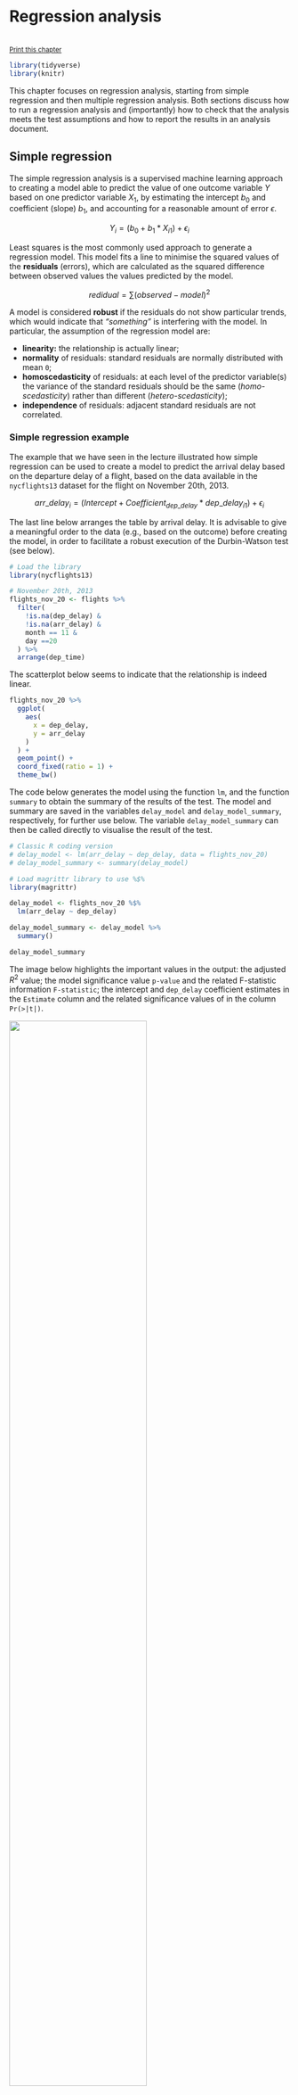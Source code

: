 # Regression analysis

<br/><small><a href="javascript:if(window.print)window.print()">Print this chapter</a></small>


```r
library(tidyverse)
library(knitr)
```

This chapter focuses on regression analysis, starting from simple regression and then multiple regression analysis. Both sections discuss how to run a regression analysis and (importantly) how to check that the analysis meets the test assumptions and how to report the results in an analysis document.



## Simple regression

The simple regression analysis is a supervised machine learning approach to creating a model able to predict the value of one outcome variable $Y$ based on one predictor variable $X_1$, by estimating the intercept $b_0$ and coefficient (slope) $b_1$, and accounting for a reasonable amount of error $\epsilon$. 

$$Y_i = (b_0 + b_1 * X_{i1}) + \epsilon_i $$

Least squares is the most commonly used approach to generate a regression model. This model fits a line to minimise the squared values of the **residuals** (errors), which are calculated as the squared difference between observed values the values predicted by the model. 

$$redidual = \sum(observed - model)^2$$

A model is considered **robust** if the residuals do not show particular trends, which would indicate that *"something"* is interfering with the model. In particular, the assumption of the regression model are:

- **linearity:** the relationship is actually linear;
- **normality** of residuals: standard residuals are normally distributed with mean `0`;
- **homoscedasticity** of residuals: at each level of the predictor variable(s) the variance of the standard residuals should be the same (*homo-scedasticity*) rather than different (*hetero-scedasticity*);
- **independence** of residuals: adjacent standard residuals are not correlated.

### Simple regression example

The example that we have seen in the lecture illustrated how simple regression can be used to create a model to predict the arrival delay based on the departure delay of a flight, based on the data available in the `nycflights13` dataset for the flight on November 20th, 2013. 

$$arr\_delay_i = (Intercept + Coefficient_{dep\_delay} * dep\_delay_{i1}) + \epsilon_i $$

The last line below arranges the table by arrival delay. It is advisable to give a meaningful order to the data (e.g., based on the outcome) before creating the model, in order to facilitate a robust execution of the Durbin-Watson test (see below).

```r
# Load the library
library(nycflights13)

# November 20th, 2013
flights_nov_20 <- flights %>%
  filter(
    !is.na(dep_delay) &
    !is.na(arr_delay) &
    month == 11 &
    day ==20
  ) %>% 
  arrange(dep_time)
```

The scatterplot below seems to indicate that the relationship is indeed linear.

```r
flights_nov_20 %>%
  ggplot(
    aes(
      x = dep_delay, 
      y = arr_delay
    )
  ) +
  geom_point() + 
  coord_fixed(ratio = 1) +
  theme_bw()
```

The code below generates the model using the function `lm`, and the function `summary` to obtain the summary of the results of the test. The model and summary are saved in the variables `delay_model` and `delay_model_summary`, respectively, for further use below. The variable `delay_model_summary` can then be called directly to visualise the result of the test.

```r
# Classic R coding version
# delay_model <- lm(arr_delay ~ dep_delay, data = flights_nov_20)
# delay_model_summary <- summary(delay_model)

# Load magrittr library to use %$%
library(magrittr)

delay_model <- flights_nov_20 %$%
  lm(arr_delay ~ dep_delay) 

delay_model_summary <- delay_model %>%
  summary()

delay_model_summary
```

The image below highlights the important values in the output: the adjusted $R^2$ value; the model significance value `p-value` and the related F-statistic information `F-statistic`; the intercept and `dep_delay` coefficient estimates in the `Estimate` column and the related significance values of in the column `Pr(>|t|)`.


![](images/Regression_output_annotated.png){width=70%}


The output indicates:

- **p-value: < 2.2e-16**: $p<.001$ the model is significant;
    - derived by comparing the calulated **F-statistic** value to F distribution `r delay_model_summary$fstatistic[1] %>% round(digits = 2)` having specified degrees of freedom (`r delay_model_summary$fstatistic[2]`, `r delay_model_summary$fstatistic[3]`);
    - Report as: $F(`r delay_model_summary[["fstatistic"]][2]`, `r delay_model_summary[["fstatistic"]][3]`) = `r delay_model_summary[["fstatistic"]][1] %>% round(digits = 2)`$
- **Adjusted R-squared: `r delay_model_summary$adj.r.squared %>% round(digits = 4)`**: the departure delay can account for `r (delay_model_summary$adj.r.squared * 100) %>% round(digits = 2)`% of the arrival delay;
- **Coefficients**:
    - Intercept estimate `r delay_model_summary$coefficients[1,1] %>% round(digits = 4)` is significant;
    - `dep_delay` coefficient (slope) estimate `r delay_model_summary$coefficients[2,1] %>% round(digits = 4)` is significant.


```r
flights_nov_20 %>%
  ggplot(aes(x = dep_delay, y = arr_delay)) +
  geom_point() + coord_fixed(ratio = 1) +
  geom_abline(intercept = 4.0943, slope = 1.04229, color="red")
```


### Checking regression assumptions

#### Normality

The Shapiro-Wilk test can be used to check for the normality of standard residuals. The test should be not significant for robust models. In the example below, the standard residuals are *not* normally distributed. However, the plot further below does show that the distribution of the residuals is not far away from a normal distribution.

```r
delay_model %>% 
  rstandard() %>% 
  shapiro.test()
```


```r
delay_model %>% 
  rstandard() %>%
  data.frame(std_res = .) %>%
  ggplot(aes(x = std_res)) +
  geom_histogram(
    aes(
      y =..density..
    ),
    bins = 100
  ) + 
  stat_function(
    fun = dnorm, 
    args = list(
      mean = delay_model %>% rstandard() %>% mean(),
      sd = delay_model %>% rstandard() %>% sd()),
    colour = "red", size = 1)
```


#### Homoscedasticity

The Breusch-Pagan test can be used to check for the homoscedasticity of standard residuals. The test should be not significant for robust models. In the example below, the standard residuals are homoscedastic.

```r
library(lmtest)

delay_model %>% 
  bptest()
```

#### Independence

The Durbin-Watson test can be used to check for the independence of residuals. The test should be statistic should be close to 2 (between 1 and 3) and not significant for robust models. In the example below, the standard residuals might not be completely independent. Note, however, that the result depends on the order of the data.

```r
# Also part of the library lmtest
delay_model %>%
  dwtest()
```

The idea of autocorrelation of the residuals tested by the Durbin-Watson test can be illustrated using the lag plot below, where the standard residual of a case is compared to the standard residual of the previous case in the table. A clear patter in the plot would indicate that the residuals are not independent. In the plot below, no clear pattern is visible, thus reinforcing the results of the test above.

```r
delay_model %>%
  rstandard() %>% 
  lag.plot()
```


#### Plots

The [`plot.lm` function](https://www.rdocumentation.org/packages/stats/versions/3.6.1/topics/plot.lm) can be used to further explore the residuals visuallly. Usage is illustrated below. The *Residuals vs Fitted* and *Scale-Location* plot provide an insight into the homoscedasticity of the residuals, the *Normal Q-Q* plot provides an illustration of the normality of the residuals, and the *Residuals vs Leverage* can be useful to identify exceptional cases (e.g., Cook's distance greater than 1).

```r
delay_model %>%
  plot(which = c(1))

delay_model %>%
  plot(which = c(2))

delay_model %>%
  plot(which = c(3))

delay_model %>%
  plot(which = c(5))
```


### How to report a simple regression

Overall, we can say that the delay model computed above is fit ($F(`r delay_model_summary[["fstatistic"]][2]`, `r delay_model_summary[["fstatistic"]][3]`) = `r delay_model_summary[["fstatistic"]][1] %>% round(digits = 2)`$, $p < .001$), indicating that the departure delay might account for `r (delay_model_summary$adj.r.squared * 100) %>% round(digits = 2)`% of the arrival delay. However the model is only partially robust. The residuals satisfy the homoscedasticity assumption (Breusch-Pagan test, $BP = `r bptest(delay_model)[["statistic"]] %>% round(digits = 2)`$, $p =`r bptest(delay_model)[["p.value"]] %>% round(digits = 2)`$), and the independence assumption (Durbin-Watson test, $DW = `r dwtest(delay_model)[["statistic"]] %>% round(digits = 2)`$, $p =`r dwtest(delay_model)[["p.value"]] %>% round(digits = 2)`$), but they are not normally distributed (Shapiro-Wilk test, $W =  `r shapiro.test(rstandard(delay_model))[["statistic"]] %>% round(digits = 2)`$, $p < .001$).

The [`stargazer` function of the `stargazer` library](https://www.rdocumentation.org/packages/stargazer/versions/5.2.2/topics/stargazer) can be applied to the model `delay_model` to generate a nicer output in RMarkdown PDF documents by including `results = "asis"` in the R snippet option.

```r
# Install stargazer if not yet installed
# install.packages("stargazer")

library(stargazer)

# Not rendered in bookdown
stargazer(delay_model, header = FALSE)
```


## Exercise 204.1

**Question 204.1.1:** While linear regression modelling does not require the variables to be normally distributed, very skewed variables such as `dep_delay` and `arr_delay` might be a significant obstacle to a robust model. Is it possible to build a robust model using *"un-skewed"* variables?


## Multiple regression

The multiple regression analysis is a supervised machine learning approach to creating a model able to predict the value of one outcome variable $Y$ based on two or more predictor variables $X_1 \dots X_M$, by estimating the intercept $b_0$ and the coefficients (slopes) $b_1 \dots b_M$, and accounting for a reasonable amount of error $\epsilon$. 

$$Y_i = (b_0 + b_1 * X_{i1} + b_2 * X_{i2} + \dots + b_M * X_{iM}) + \epsilon_i $$

The assumptions are the same as the simple regression, plus the assumption of **no multicollinearity**: if two or more predictor variables are used in the model, each pair of variables not correlated. This assumption can be tested by checking the variance inflation factor (VIF). If the largest VIF value is greater than 10 or the average VIF is substantially greater than 1, there might be an issue of multicollinearity.

### Multiple regression example

The example below explores whether a regression model can be created to estimate the number of people in Leicester commuting to work using private transport (`u121`) in Leicester, using the number of people in different industry sectors as predictors. 

For instance, occupations such as electricity, gas, steam and air conditioning supply (`u144`) require to travel some distances with equipment, thus the related variable `u144` is included in the model, whereas people working in information and communication might be more likely to work from home or commute by public transport. 

```r
leicester_2011OAC <- read_csv("2011_OAC_Raw_uVariables_Leicester.csv")
```

```r
leicester_2011OAC <- read_csv(paste0(Sys.getenv("RGDS_HOME"), "/data/", "2011_OAC_Raw_uVariables_Leicester.csv"))
```

```r
# Select and 
# normalise variables
leicester_2011OAC_transp <-
  leicester_2011OAC %>%
  select(
    OA11CD, 
    Total_Pop_No_NI_Students_16_to_74, Total_Employment_16_to_74, 
    u121, u141:u158
  ) %>%
  # percentage method of travel
  mutate(
    u121 = (u121 / Total_Pop_No_NI_Students_16_to_74) * 100
  ) %>%
  # percentage across industry sector columns
  mutate(
    across( 
      u141:u158,
      function(x){ (x / Total_Employment_16_to_74) * 100 }
    )
  ) %>%
  # rename columns
  rename_with(
    function(x){ paste0("perc_", x) },
    c(u121, u141:u158)
  ) %>% 
  arrange(perc_u121)
```

Let's observe how all those variable relate to one another using a pairs plot.


```r
library(GGally)

leicester_2011OAC_transp %>%
  select(perc_u121, perc_u141:perc_u158) %>%
  ggpairs(
    upper = list(continuous = 
        wrap(ggally_cor, method = "kendall")),
    lower = list(continuous = 
        wrap("points", alpha = 0.3, size=0.1))
  ) +
  theme_bw()
```

Based on the plot above and our understanding of the variables, we can try create a model able to relate and estimate the dependent (output) variable `perc_u120` (*Method of Travel to Work, Private Transport*) with the independent (predictor) variables:

- `perc_u142`: Industry Sector, Mining and quarrying
- `perc_u144`: Industry Sector, Electricity, gas, steam and air conditioning ...
- `perc_u146`: Industry Sector, Construction
- `perc_u149`: Industry Sector, Accommodation and food service activities

A multiple regression model can be specified in a similar way as a simple regression model, using the same `lm` function, but adding the additional predictor variables using a `+` operator.

```r
# Create model
commuting_model1 <- 
  leicester_2011OAC_transp %$%
  lm(
    perc_u121 ~ 
      perc_u142 + perc_u144 + perc_u146 + perc_u149
  )

# Print summary
commuting_model1 %>%
  summary()
```

```r
# Not rendered in bookdown
stargazer(commuting_model1, header=FALSE)
```

```r
commuting_model1 %>%
  rstandard() %>% 
  shapiro.test()
```

```r
commuting_model1 %>% 
  bptest()
```

```r
commuting_model1 %>%
  dwtest()
```

```r
library(car)

commuting_model1 %>%
  vif()
```

The output above suggests that the model is fit ($F(`r summary(commuting_model1)[["fstatistic"]][2]`, `r summary(commuting_model1)[["fstatistic"]][3]`) = `r summary(commuting_model1)[["fstatistic"]][1] %>% round(digits = 2)`$, $p < .001$), indicating that a model based on the presence of people working in the four selected industry sectors can account for `r (summary(commuting_model1)$adj.r.squared * 100) %>% round(digits = 2)`% of the number of people using private transportation to commute to work. However the model is only partially robust. The residuals are normally distributed (Shapiro-Wilk test, $W =  `r shapiro.test(rstandard(commuting_model1))[["statistic"]] %>% round(digits = 2)`$, $p =`r shapiro.test(rstandard(commuting_model1))[["p.value"]] %>% round(digits = 2)`$) and there seems to be no multicollinearity with average VIF $`r commuting_model1 %>% vif() %>% mean() %>% round(digits = 2)`$, but the residuals don't satisfy the homoscedasticity assumption (Breusch-Pagan test, $BP = `r bptest(commuting_model1)[["statistic"]] %>% round(digits = 2)`$, $p < .001$), nor the independence assumption (Durbin-Watson test, $DW = `r dwtest(commuting_model1)[["statistic"]] %>% round(digits = 2)`$, $p < .01$).

The coefficient values calculated by the `lm` functions are important to create the model, and provide useful information. For instance, the coefficient for the variable `perc_u144` is `1.169`, which indicates that if the presence of people working in electricity, gas, steam and air conditioning supply increases by one percentage point, the number of people using private transportation to commute to work increases by `1.169` percentage points, according to the model. The coefficients also indicate that the presence of people working in accommodation and food service activities actually has a negative impact (in the context of the variables selected for the model) on the number of people using private transportation to commute to work.

In this example, all variables use the same unit and are of a similar type, which makes interpreting the model relatively simple. When that is not the case, it can be useful to look at the standardized $\beta$, which provide the same information but measured in terms of standard deviation, which make comparisons between variables of different types easier to draw. For instance, the values calculated below using the function `lm.beta` of the library `lm.beta` indicate that if the presence of people working in construction has the highest impact on the outcome varaible. If the presence of people working in construction increases by one standard deviation, the number of people using private transportation to commute to work increases by `0.29` standard deviations, according to the model.

```r
# Install lm.beta library if necessary
# install.packages("lm.beta")
library(lm.beta)

lm.beta(commuting_model1)
```

## Exercise 204.2

**Question 204.2.1:** Is it possible to create a model linking population density to housing type in Leicester?


---

<small>by [Stefano De Sabbata](https://sdesabbata.github.io/) -- text licensed under the [CC BY-SA 4.0](https://creativecommons.org/licenses/by-sa/4.0/), contains public sector information licensed under the [Open Government Licence v3.0](http://www.nationalarchives.gov.uk/doc/open-government-licence), code licensed under the [GNU GPL v3.0](https://www.gnu.org/licenses/gpl-3.0.html).</small>